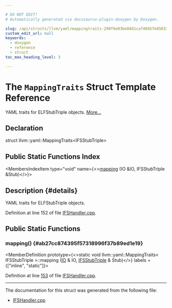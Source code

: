 ```yaml
---

# DO NOT EDIT!
# Automatically generated via docusaurus-plugin-doxygen by Doxygen.

slug: /api/structs/llvm/yaml/mappingtraits-290f6e03be84d1caf4845fe858339f16
custom_edit_url: null
keywords:
  - doxygen
  - reference
  - struct
toc_max_heading_level: 3

---
```





# The `MappingTraits` Struct Template Reference

<DoxygenPage pluginConfig={pluginConfig}>

YAML traits for ELFStubTriple objects. <a href="#details">More...</a>

## Declaration

<CodeBlock>struct llvm::yaml::MappingTraits&lt;IFSStubTriple&gt;</CodeBlock>

## Public Static Functions Index

<MembersIndex>

<MembersIndexItem
  type="void"
  name={<><a href="#ab27cc874395f57318996f37b89ed1e19">mapping</a> (IO &amp;IO, IFSStubTriple &amp;Stub)</>}>
</MembersIndexItem>

</MembersIndex>

## Description {#details}

YAML traits for ELFStubTriple objects.

Definition at line 152 of file <a href="/docs/api/files/lib/lib/interfacestub/ifshandler-cpp">IFSHandler.cpp</a>.

<SectionDefinition>

## Public Static Functions

### mapping() {#ab27cc874395f57318996f37b89ed1e19}

<MemberDefinition
  prototype={<>static void llvm::yaml::MappingTraits&lt; IFSStubTriple &gt;::mapping (<a href="/docs/api/classes/llvm/yaml/io">IO</a> &amp; IO, <a href="/docs/api/structs/llvm/ifs/ifsstubtriple">IFSStubTriple</a> &amp; Stub)</>}
  labels = {["inline", "static"]}>

Definition at line <a href="/docs/api/files/lib/lib/interfacestub/ifshandler-cpp/#l00153">153</a> of file <a href="/docs/api/files/lib/lib/interfacestub/ifshandler-cpp">IFSHandler.cpp</a>.
</MemberDefinition>

</SectionDefinition>

<hr/>

The documentation for this struct was generated from the following file:

<ul>
<li><a href="/docs/api/files/lib/lib/interfacestub/ifshandler-cpp">IFSHandler.cpp</a></li>
</ul>

</DoxygenPage>

